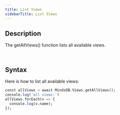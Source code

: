 ```yaml
---
title: List Views
sidebarTitle: List Views
---
```


## Description

The getAllViews() function lists all available views.

​
## Syntax

Here is how to list all available views:

```sql
const allViews = await MindsDB.Views.getAllViews();
console.log('all views:')
allViews.forEach(v => {
  console.log(v.name);
});
```
